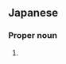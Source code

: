 ==Japanese==
{{ja-kanjitab|よし|たけ}}

===Proper noun===
{{ja-pos|proper|よしたけ}}

# {{surname|lang=ja|sort=よしたけ}}